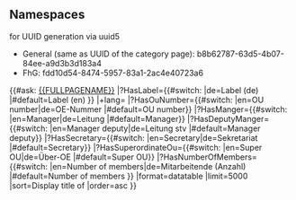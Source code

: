 == Namespaces ==
for UUID generation via uuid5

* General (same as UUID of the category page): b8b62787-63d5-4b07-84ee-a9d3b3d183a4
* FhG: fdd10d54-8474-5957-83a1-2ac4e40723a6

{{#ask: [[{{FULLPAGENAME}}]]
|?HasLabel={{#switch: {{USERLANGUAGECODE}} |de=Label (de) |#default=Label (en) }} |+lang={{USERLANGUAGECODE}} 
|?HasOuNumber={{#switch:{{USERLANGUAGECODE}} |en=OU number|de=OE-Nummer |#default=OU number}}
|?HasManger={{#switch:{{USERLANGUAGECODE}} |en=Manager|de=Leitung |#default=Manager}}
|?HasDeputyManger={{#switch:{{USERLANGUAGECODE}} |en=Manager deputy|de=Leitung stv |#default=Manager deputy}}
|?HasSecretary={{#switch:{{USERLANGUAGECODE}} |en=Secretary|de=Sekretariat |#default=Secretary}}
|?HasSuperordinateOu={{#switch:{{USERLANGUAGECODE}} |en=Super OU|de=Über-OE |#default=Super OU}}
|?HasNumberOfMembers={{#switch:{{USERLANGUAGECODE}} |en=Number of members|de=Mitarbeitende (Anzahl) |#default=Number of members }}
|format=datatable
|limit=5000
|sort=Display title of
|order=asc
}}